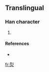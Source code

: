 ==Translingual==

===Han character===
{{Han char|rn=86|rad=火|as=06|sn=10|four=|canj=一弓火 (MNF), X一弓火 (XMNF)}}

# {{defn|Han|sort=火06}}

====References====
* {{Han ref|kx=0671.081|hdz=32201.121|uh=70EE|ud=28910}}

[[fr:烮]]